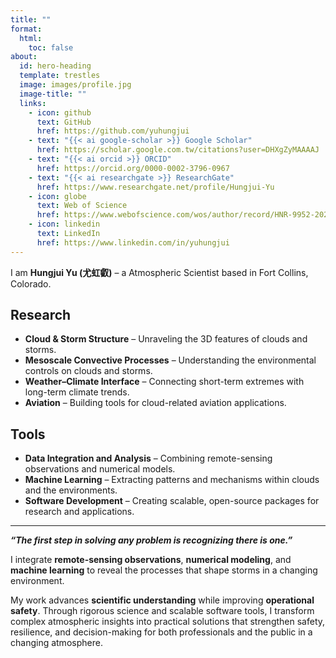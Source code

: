 ```yaml
---
title: ""
format:
  html:
    toc: false
about:
  id: hero-heading
  template: trestles
  image: images/profile.jpg
  image-title: ""
  links:
    - icon: github
      text: GitHub
      href: https://github.com/yuhungjui
    - text: "{{< ai google-scholar >}} Google Scholar"
      href: https://scholar.google.com.tw/citations?user=DHXgZyMAAAAJ
    - text: "{{< ai orcid >}} ORCID"
      href: https://orcid.org/0000-0002-3796-0967
    - text: "{{< ai researchgate >}} ResearchGate"
      href: https://www.researchgate.net/profile/Hungjui-Yu
    - icon: globe
      text: Web of Science
      href: https://www.webofscience.com/wos/author/record/HNR-9952-2023
    - icon: linkedin
      text: LinkedIn
      href: https://www.linkedin.com/in/yuhungjui
---
```


:::{#hero-heading}

I am **Hungjui Yu (尤虹叡)** – a Atmospheric Scientist based in Fort Collins, Colorado.

## Research 

- **Cloud & Storm Structure** – Unraveling the 3D features of clouds and storms.  
- **Mesoscale Convective Processes** – Understanding the environmental controls on clouds and storms.  
- **Weather–Climate Interface** – Connecting short-term extremes with long-term climate trends.
- **Aviation** – Building tools for cloud-related aviation applications.

<!-- I study the 3D structure of clouds and storms, blending atmospheric science and machine learning to reveal patterns that shape weather and climate, and to create tools that make aviation safer for professionals and the public alike. -->

## Tools

- **Data Integration and Analysis** – Combining remote-sensing observations and numerical models.
- **Machine Learning** – Extracting patterns and mechanisms within clouds and the environments.
- **Software Development** – Creating scalable, open-source packages for research and applications.

<!-- My work explores the 3-dimensional structure of clouds and storms, the mesoscale convective and environmental processes that shape them, and their role at the weather–climate interface.

I integrate environmental data analysis from remote-sensing observations and numerical models with machine learning techniques to uncover patterns and mechanisms within clouds and their environments. I also develop aviation-focused tools to better address and understand storm-related risks. -->

:::

---

***"The first step in solving any problem is recognizing there is one."***

I integrate **remote-sensing observations**, **numerical modeling**, and **machine learning** to reveal the processes that shape storms in a changing environment.

My work advances **scientific understanding** while improving **operational safety**. Through rigorous science and scalable software tools, I transform complex atmospheric insights into practical solutions that strengthen safety, resilience, and decision-making for both professionals and the public in a changing atmosphere.

<!-- - 🔬 Research in: Clouds and Convective storms, Remote Sensing, Machine Learning
- 📍 Based in Fort Collins, CO
- 🧠 Passionate about data, code, and clean communication. -->
